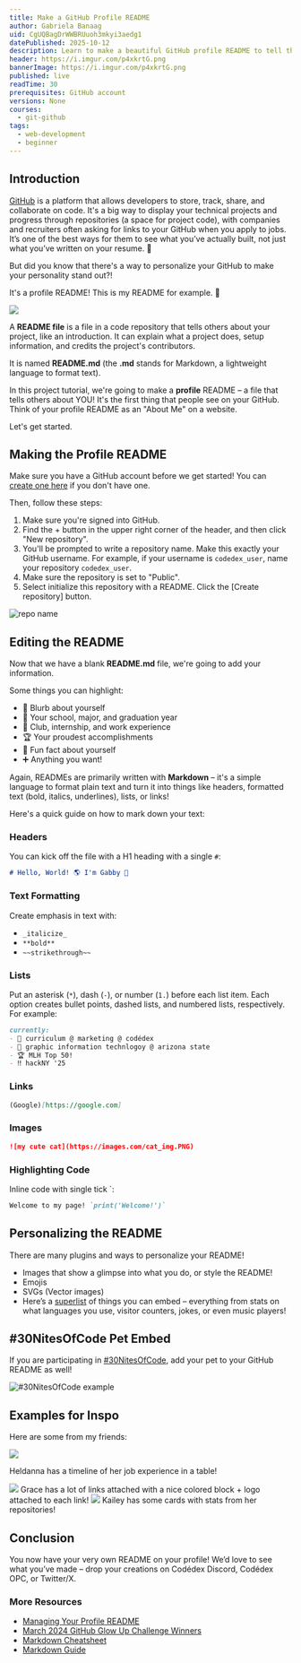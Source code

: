 ```yaml
---
title: Make a GitHub Profile README
author: Gabriela Banaag
uid: CgUQBagDrWWBRUuoh3mkyi3aedg1
datePublished: 2025-10-12
description: Learn to make a beautiful GitHub profile README to tell the world about yourself.
header: https://i.imgur.com/p4xkrtG.png
bannerImage: https://i.imgur.com/p4xkrtG.png
published: live
readTime: 30
prerequisites: GitHub account
versions: None
courses:
  - git-github
tags:
  - web-development
  - beginner
---
```


## Introduction

[GitHub](https://github.com) is a platform that allows developers to store, track, share, and collaborate on code. It's a big way to display your technical projects and progress through repositories (a space for project code), with companies and recruiters often asking for links to your GitHub when you apply to jobs. It’s one of the best ways for them to see what you’ve actually built, not just what you’ve written on your resume. 🐙

But did you know that there's a way to personalize your GitHub to make your personality stand out?!

It's a profile README! This is my README for example. 👤

<img src="https://i.imgur.com/egLVWhL.png" />

A **README file** is a file in a code repository that tells others about your project, like an introduction. It can explain what a project does, setup information, and credits the project's contributors. 

It is named **README.md** (the **.md** stands for Markdown, a lightweight language to format text).

In this project tutorial, we're going to make a **profile** README – a file that tells others about YOU! It's the first thing that people see on your GitHub. Think of your profile README as an "About Me" on a website. 

Let's get started.

## Making the Profile README

Make sure you have a GitHub account before we get started! You can [create one here](https://github.com/signup) if you don't have one.

Then, follow these steps:

1. Make sure you're signed into GitHub.
2. Find the + button in the upper right corner of the header, and then click "New repository".
3. You'll be prompted to write a repository name. Make this exactly your GitHub username. For example, if your username is `codedex_user`, name your repository `codedex_user`.
4. Make sure the repository is set to "Public".
5. Select initialize this repository with a README. Click the [Create repository] button.

![repo name](https://i.imgur.com/kwP9B12.png)

## Editing the README

Now that we have a blank **README.md** file, we're going to add your information. 

Some things you can highlight:

- 👤 Blurb about yourself
- 🏫 Your school, major, and graduation year
- 💼 Club, internship, and work experience
- 🏆 Your proudest accomplishments
- 🧃 Fun fact about yourself
- ➕ Anything you want!

Again, READMEs are primarily written with **Markdown** – it's a simple language to format plain text and turn it into things like headers, formatted text (bold, italics, underlines), lists, or links!

Here's a quick guide on how to mark down your text:

### Headers

You can kick off the file with a H1 heading with a single `#`:

```markdown
# Hello, World! 🌎 I'm Gabby 👋
```

### Text Formatting

Create emphasis in text with:

- `_italicize_`
- `**bold**`
- `~~strikethrough~~`

### Lists

Put an asterisk (`*`), dash (`-`), or number (`1.`) before each list item. Each option creates bullet points, dashed lists, and numbered lists, respectively. For example:

```markdown
currently:
- 👾 curriculum @ marketing @ codédex
- 🎨 graphic information technlogoy @ arizona state
- 🏆 MLH Top 50!
- ‼️ hackNY '25
```

### Links

```markdown
(Google)[https://google.com]
```

### Images

```markdown
![my cute cat](https://images.com/cat_img.PNG)
```

### Highlighting Code

Inline code with single tick `:

```markdown
Welcome to my page! `print('Welcome!')`
```

## Personalizing the README

There are many plugins and ways to personalize your README!

- Images that show a glimpse into what you do, or style the README!
- Emojis
- SVGs (Vector images)
- Here’s a [superlist](https://github.com/abhisheknaiidu/awesome-github-profile-readme?tab=readme-ov-file#tools) of things you can embed – everything from stats on what languages you use, visitor counters, jokes, or even music players!

## #30NitesOfCode Pet Embed

If you are participating in [#30NitesOfCode](https://www.codedex.io/30-nites-of-code), add your pet to your GitHub README as well!

![#30NitesOfCode example](https://i.imgur.com/pR6asfj.gif)

## Examples for Inspo

Here are some from my friends:

<img src="https://i.imgur.com/5Dc7peG.png" />

Heldanna has a timeline of her job experience in a table!

<img src="https://i.imgur.com/Fr2KEOp.png" />
Grace has a lot of links attached with a nice colored block + logo attached to each link!

<img src="https://i.imgur.com/79iTNwN.png" />
Kailey has some cards with stats from her repositories!

## Conclusion

You now have your very own README on your profile! We’d love to see what you’ve made – drop your creations on Codédex Discord, Codédex OPC, or Twitter/X.

### More Resources

- [Managing Your Profile README](https://docs.github.com/en/account-and-profile/how-tos/setting-up-and-managing-your-github-profile/customizing-your-profile/managing-your-profile-readme)
- [March 2024 GitHub Glow Up Challenge Winners](https://www.codedex.io/community/monthly-challenge/UcTmQlizQK8eVO5hyEeX/winners)
- [Markdown Cheatsheet](https://github.com/adam-p/markdown-here/wiki/markdown-cheatsheet)
- [Markdown Guide](https://markdownguide.offshoot.io/basic-syntax)
